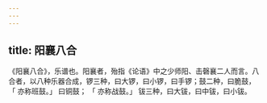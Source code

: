 ```yaml
---
---
---
```

title: 阳襄八合
---



《阳襄八合》，乐谱也。阳襄者，殆指《论语》中之少师阳、击磬襄二人而言。八合者，以八种乐器合成，锣三种，曰大锣，曰小锣，曰手锣；鼓二种，曰脆鼓， 「 亦称班鼓。」 曰铜鼓； 「 亦称战鼓。」 钹三种，曰大钹，曰中钹，曰小钹。